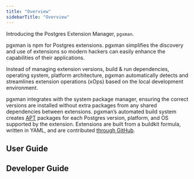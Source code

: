 ```yaml
---
title: "Overview"
sidebarTitle: "Overview"
---
```


Introducing the Postgres Extension Manager, `pgxman`.

pgxman is npm for Postgres extensions. pgxman simplifies the discovery and use of extensions so modern hackers
can easily enhance the capabilities of their applications.

Instead of managing extension versions, build & run dependencies, operating system, platform architecture, pgxman
automatically detects and streamlines extension operations (xOps) based on the local development environment.

pgxman integrates with the system package manager, ensuring the correct versions are installed without extra packages
from any shared dependencies between extensions. pgxman’s automated build system creates
[APT](https://en.wikipedia.org/wiki/APT_(software)) packages for each Postgres version, platform, and OS supported
by the extension. Extensions are built from a buildkit formula, written in YAML, and are contributed
[through GitHub](https://github.com/pgxman/buildkit).


## User Guide

<CardGroup cols={2}>
  <Card title="Quickstart" icon="bolt" href="/quickstart" iconType="duotone"></Card>
  <Card title="Installing pgxman" icon="download" href="/installing_pgxman" iconType="duotone"></Card>
  <Card title="Installing Postgres" icon="database" href="/installing_postgres" iconType="duotone"></Card>
  <Card title="pgxman install: installing extensions" icon="square-terminal" href="/installing_extensions" iconType="duotone"></Card>
  <Card title="Using a pgxman pack" icon="code-branch" href="/spec/pack" iconType="duotone"></Card>
  <Card title="Uninstalling pgxman" icon="trash" href="/uninstalling_pgxman" iconType="duotone"></Card>
  <Card title="Command reference" icon="book" href="/cli/pgxman" iconType="duotone"></Card>
</CardGroup>

## Developer Guide

<CardGroup cols={2}>
  <Card title="Contribute an extension" icon="screwdriver-wrench" href="/building_an_extension" iconType="duotone"></Card>
  <Card title="Buildkit specification" icon="books" href="/spec/buildkit" iconType="duotone"></Card>
  <Card title="How pgxman works" icon="gear" href="/how_it_works" iconType="duotone"></Card>
</CardGroup>
